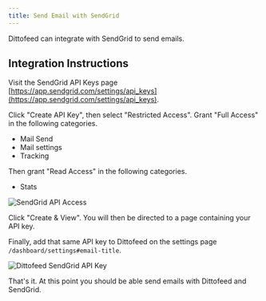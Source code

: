 ```yaml
---
title: Send Email with SendGrid
---
```


Dittofeed can integrate with SendGrid to send emails.

## Integration Instructions

Visit the SendGrid API Keys page [https://app.sendgrid.com/settings/api_keys](https://app.sendgrid.com/settings/api_keys).

Click "Create API Key", then select "Restricted Access". Grant "Full Access" in the following categories.

* Mail Send
* Mail settings
* Tracking

Then grant "Read Access" in the following categories.

* Stats

![SendGrid API Access](/images/sendgrid-api-access.png)

Click "Create & View". You will then be directed to a page containing your API key.

Finally, add that same API key to Dittofeed on the settings page `/dashboard/settings#email-title`.

![Dittofeed SendGrid API Key](/images/dittofeed-sendgrid-api-key.png)

That's it. At this point you should be able send emails with Dittofeed and SendGrid.